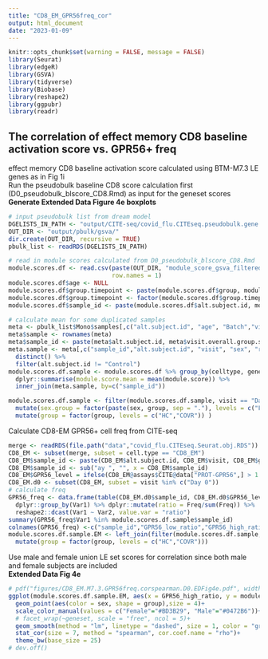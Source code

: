 ```yaml
---
title: "CD8_EM_GPR56freq_cor"
output: html_document
date: "2023-01-09"
---
```


```r
knitr::opts_chunk$set(warning = FALSE, message = FALSE) 
library(Seurat)
library(edgeR)
library(GSVA)
library(tidyverse)
library(Biobase)
library(reshape2)
library(ggpubr)
library(readr)
```

## The correlation of effect memory CD8 baseline activation score vs. GPR56+ freq  
effect memory CD8 baseline activation score calculated using BTM-M7.3 LE genes as in Fig 1i  
Run the pseudobulk baseline CD8 score calculation first (D0_pseudobulk_blscore_CD8.Rmd) as input for the geneset scores  
**Generate Extended Data Figure 4e boxplots**  

```r
# input pseudobulk list from dream model
DGELISTS_IN_PATH <- "output/CITE-seq/covid_flu.CITEseq.pseudobulk.gene.expr.filtered.RDS"
OUT_DIR <- "output/pbulk/gsva/"
dir.create(OUT_DIR, recursive = TRUE)
pbulk_list <- readRDS(DGELISTS_IN_PATH)

# read in module scores calculated from D0_pseudobulk_blscore_CD8.Rmd
module.scores.df <- read.csv(paste(OUT_DIR, "module_score_gsva_filtered_samples_genes_df.CD8.M7.3.baseline.csv", sep = ""), 
                             row.names = 1)
module.scores.df$age <- NULL
module.scores.df$group.timepoint <- paste(module.scores.df$group, module.scores.df$visit, sep = ".")
module.scores.df$group.timepoint <- factor(module.scores.df$group.timepoint, levels = c("HC.Day 0","HC.Day 1","HC.Day 28","COVR.Day 0","COVR.Day 1","COVR.Day 28"))
module.scores.df$sample_id <- paste(module.scores.df$alt.subject.id, module.scores.df$visit.overall.group.sex, sep = ".")

# calculate mean for some duplicated samples
meta <- pbulk_list$Mono$samples[,c("alt.subject.id", "age", "Batch","visit","sex","race","group","flu.vax.count.10yr","vaccine.side.effects","long.covid.symptoms", "visit.overall.group.sex")] 
meta$sample <- rownames(meta)
meta$sample_id <- paste(meta$alt.subject.id, meta$visit.overall.group.sex, sep = ".")
meta.sample <- meta[,c("sample_id","alt.subject.id", "visit", "sex", "race", "group", "flu.vax.count.10yr", "vaccine.side.effects", "long.covid.symptoms", "visit.overall.group.sex")] %>%
  distinct() %>%
  filter(alt.subject.id != "Control")
module.scores.df.sample <- module.scores.df %>% group_by(celltype, geneset, sample_id) %>%
  dplyr::summarise(module.score.mean = mean(module.score)) %>%
  inner_join(meta.sample, by=c("sample_id"))

module.scores.df.sample <- filter(module.scores.df.sample, visit == "Day 0") %>%
  mutate(sex.group = factor(paste(sex, group, sep = "."), levels = c("Female.HC","Female.COVR","Male.HC","Male.COVR"))) %>%
  mutate(group = factor(group, levels = c("HC","COVR")) )
```


Calculate CD8-EM GPR56+ cell freq from CITE-seq  

```r
merge <- readRDS(file.path("data","covid_flu.CITEseq.Seurat.obj.RDS"))
CD8_EM <- subset(merge, subset = cell.type == "CD8_EM")
CD8_EM$sample_id <- paste(CD8_EM$alt.subject.id, CD8_EM$visit, CD8_EM$group, CD8_EM$sex, sep = ".")
CD8_EM$sample_id <- sub("ay ", "", x = CD8_EM$sample_id)
CD8_EM$GPR56_level = ifelse(CD8_EM@assays$CITE@data["PROT-GPR56",] > 1.5, "GPR56+", "GPR56-")
CD8_EM.d0 <- subset(CD8_EM, subset = visit %in% c("Day 0"))
# calculate freq
GPR56_freq <- data.frame(table(CD8_EM.d0$sample_id, CD8_EM.d0$GPR56_level)) %>%
  dplyr::group_by(Var1) %>% dplyr::mutate(ratio = Freq/sum(Freq)) %>%
  reshape2::dcast(Var1 ~ Var2, value.var = "ratio")
summary(GPR56_freq$Var1 %in% module.scores.df.sample$sample_id)
colnames(GPR56_freq) <-c("sample_id","GPR56_low_ratio","GPR56_high_ratio")
module.scores.df.sample.EM <- left_join(filter(module.scores.df.sample, celltype == "CD8_EM", visit == "Day 0", geneset == "m.and.f.union"), GPR56_freq, by = c("sample_id")) %>%
  mutate(group = factor(group, levels = c("HC","COVR")))
```


Use male and female union LE set scores for correlation since both male and female subjects are included  
**Extended Data Fig 4e**
```r
# pdf("figures/CD8_EM.M7.3.GPR56freq.corspearman.D0.EDFig4e.pdf", width = 7, height = 5)
ggplot(module.scores.df.sample.EM, aes(x = GPR56_high_ratio, y = module.score.mean)) +
  geom_point(aes(color = sex, shape = group),size = 4)+
  scale_color_manual(values = c("Female"="#BD3B29", "Male"="#0472B6"))+
  # facet_wrap(~geneset, scale = "free", ncol = 5)+
  geom_smooth(method = "lm", linetype = "dashed", size = 1, color = "grey30")+
  stat_cor(size = 7, method = "spearman", cor.coef.name = "rho")+
  theme_bw(base_size = 25)
# dev.off()

```





